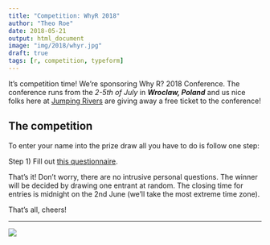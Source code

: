 ```yaml
---
title: "Competition: WhyR 2018"
author: "Theo Roe"
date: 2018-05-21
output: html_document
image: "img/2018/whyr.jpg"
draft: true
tags: [r, competition, typeform]
---
```


It's competition time! We're sponsoring Why R? 2018 Conference. The conference runs from the *2-5th of July* in __*Wroclaw, Poland*__ and us nice folks here at [Jumping Rivers](https://www.jumpingrivers.com) are giving away a free ticket to the conference!

## The competition 

To enter your name into the prize draw all you have to do is follow one step:

Step 1) Fill out [this questionnaire](https://www.jumpingrivers.com/q/whyr-comp.html).  

That's it! Don't worry, there are no intrusive personal questions. The winner will be decided by drawing one entrant at random. The closing time for entries is midnight on the 2nd June (we'll take the most extreme time zone).

That's all, cheers!

---

[![](/img/logos/300_125.jpg)](https://www.jumpingrivers.com/?utm_source=blog&utm_medium=image&utm_campaign=whyr-comp)

